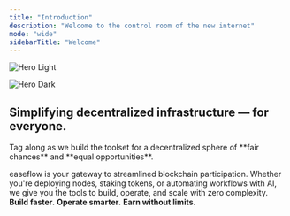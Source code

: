 ```yaml
---
title: "Introduction"
description: "Welcome to the control room of the new internet"
mode: "wide"
sidebarTitle: "Welcome"
---
```


<img
  className="block dark:hidden"
  src="/images/easeflow-introduction.png"
  alt="Hero Light"
/>

<img
  className="hidden dark:block"
  src="/images/easeflow-docs-cover.png"
  alt="Hero Dark"
/>

## Simplifying decentralized infrastructure — for everyone.
<Tip>
Tag along as we build the toolset for a decentralized sphere of **fair chances** and **equal opportunities**.
</Tip>

easeflow is your gateway to streamlined blockchain participation. Whether you're deploying nodes, staking tokens, or automating workflows with AI, we give you the tools to build, operate, and scale with zero complexity. **Build faster**. **Operate smarter**. **Earn without limits**.

